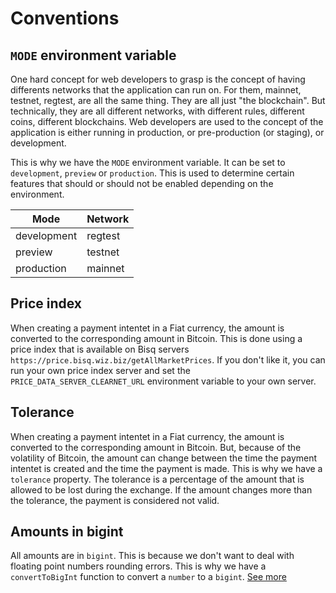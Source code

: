 # Conventions

## `MODE` environment variable

One hard concept for web developers to grasp is the concept of having differents
networks that the application can run on. For them, mainnet, testnet, regtest,
are all the same thing. They are all just "the blockchain". But technically,
they are all different networks, with different rules, different coins,
different blockchains. Web developers are used to the concept of the application
is either running in production, or pre-production (or staging), or development.

This is why we have the `MODE` environment variable. It can be set to
`development`, `preview` or `production`. This is used to determine certain
features that should or should not be enabled depending on the environment.

| Mode        | Network |
| ----------- | ------- |
| development | regtest |
| preview     | testnet |
| production  | mainnet |

## Price index

When creating a payment intentet in a Fiat currency, the amount is converted to
the corresponding amount in Bitcoin. This is done using a price index that is
available on Bisq servers `https://price.bisq.wiz.biz/getAllMarketPrices`. If
you don't like it, you can run your own price index server and set the
`PRICE_DATA_SERVER_CLEARNET_URL` environment variable to your own server.

## Tolerance

When creating a payment intentet in a Fiat currency, the amount is converted to
the corresponding amount in Bitcoin. But, because of the volatility of Bitcoin,
the amount can change between the time the payment intentet is created and the
time the payment is made. This is why we have a `tolerance` property. The
tolerance is a percentage of the amount that is allowed to be lost during the
exchange. If the amount changes more than the tolerance, the payment is
considered not valid.

## Amounts in bigint

All amounts are in `bigint`. This is because we don't want to deal with floating
point numbers rounding errors. This is why we have a `convertToBigInt` function
to convert a `number` to a `bigint`. [See more](./api/utils)

